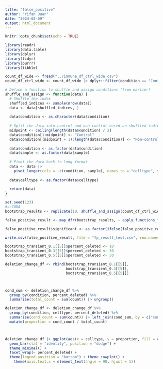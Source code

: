 ```yaml
---
title: "false_positive"
author: "Yifan Duan"
date: "2024-02-09"
output: html_document
---
```


```r
knitr::opts_chunk$set(echo = TRUE)
```


```r
library(readr)
library(data.table)
library(dplyr)
library(tidyr)
library(purrr)
library(tibble)

count_df_wide <- fread("../immune_df_ctrl_wide.csv")
count_df_ctrl_wide <- count_df_wide |> dplyr::filter(condition == "Control")

# Define a function to shuffle and assign conditions (from earlier)
shuffle_and_assign <- function(data) {
  # Shuffle the index
  shuffled_indices <- sample(nrow(data))
  data <- data[shuffled_indices, ]
  
  data$condition <- as.character(data$condition)
  
  # Split the data into control and non-control based on shuffled indices
  midpoint <- ceiling(length(data$condition) / 2)
  data$condition[1:midpoint] <- "Control"
  data$condition[(midpoint + 1):length(data$condition)] <- "Non-control"
  
  data$condition <- as.factor(data$condition)
  data$sample <- as.factor(data$sample)
  
  # Pivot the data back to long format
  data <- data |> 
    pivot_longer(cols = -c(condition, sample), names_to = "celltype", values_to = "count")
  
  data$celltype <- as.factor(data$celltype)
  
  return(data)
}
```


```r
set.seed(123)
#scCODA
bootstrap_results <- replicate(10, shuffle_and_assign(count_df_ctrl_wide), simplify = FALSE)

false_positive_result <- map_dfr(bootstrap_results, ~ apply_functions_fast(.x, refcat = "T"), .id = "bootstrap_iteration")

false_positive_result$significant <- as.factor(ifelse(false_positive_result$lower_CI < 0 & false_positive_result$upper_CI > 0, "No", "Yes"))

write.csv(false_positive_result, file = "fp_result_test.csv", row.names = F)
```

```r
bootstrap_transient_0.1[[5]]$percent_deleted <- 10
bootstrap_transient_0.3[[5]]$percent_deleted <- 30
bootstrap_transient_0.5[[5]]$percent_deleted <- 50

deletion_change_df <- rbind(bootstrap_transient_0.1[[5]], 
                            bootstrap_transient_0.3[[5]], 
                            bootstrap_transient_0.5[[5]])



cond_sum <- deletion_change_df %>%
  group_by(condition, percent_deleted) %>%
  summarise(total_count = sum(count)) |> ungroup()

deletion_change_df <- deletion_change_df %>%
  group_by(condition, celltype, percent_deleted) %>%
  summarise(cond_count = sum(count)) |> left_join(cond_sum, by = c("condition", "percent_deleted")) %>%
  mutate(proportion = cond_count / total_count)



deletion_change_df |> ggplot(aes(x = celltype, y = proportion, fill = condition)) +
  geom_bar(stat = "identity", position = "dodge") +
  theme_minimal() +
  facet_wrap(~ percent_deleted) +
  theme(legend.position = "bottom") + theme_cowplot() +
    theme(axis.text.x = element_text(angle = 90, hjust = 1))
```


